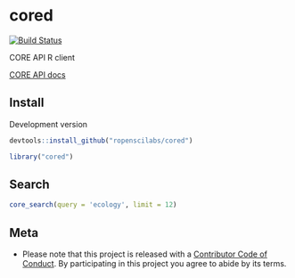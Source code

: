 cored
=====

[![Build Status](https://travis-ci.org/ropenscilabs/cored.svg?branch=master)](https://travis-ci.org/ropenscilabs/cored)

CORE API R client

[CORE API docs](https://core.ac.uk/docs/)

## Install

Development version

```r
devtools::install_github("ropenscilabs/cored")
```

```r
library("cored")
```

## Search

```r
core_search(query = 'ecology', limit = 12)
```


## Meta

* Please note that this project is released with a [Contributor Code of Conduct](CONDUCT.md). By participating in this project you agree to abide by its terms.

